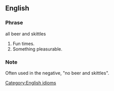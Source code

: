 ==English==

===Phrase===
all beer and skittles

# Fun times.
# Something pleasurable.

===Note===
Often used in the negative, "no beer and skittles".

[[Category:English idioms]]